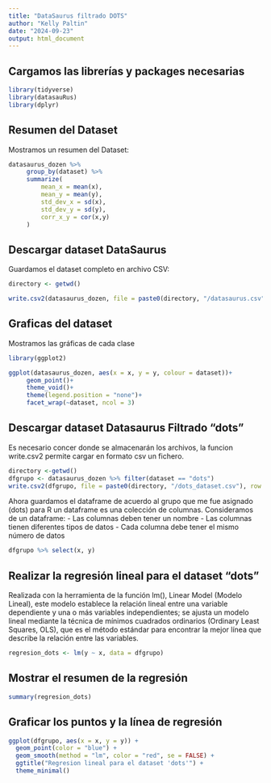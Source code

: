 ---
title: "DataSaurus filtrado DOTS"
author: "Kelly Paltin"
date: "2024-09-23"
output: html_document
---

## Cargamos las librerías y packages necesarias

```{r}
library(tidyverse)
library(datasauRus)
library(dplyr)

```

## Resumen del Dataset

Mostramos un resumen del Dataset:

```{r}
datasaurus_dozen %>%
     group_by(dataset) %>%
     summarize(
         mean_x = mean(x),
         mean_y = mean(y),
         std_dev_x = sd(x),
         std_dev_y = sd(y),
         corr_x_y = cor(x,y)
     )
```

## Descargar dataset DataSaurus

Guardamos el dataset completo en archivo CSV:

```{r}
directory <- getwd()

write.csv2(datasaurus_dozen, file = paste0(directory, "/datasaurus.csv"), row.names = FALSE)
```

## Graficas del dataset

Mostramos las gráficas de cada clase

```{r}
library(ggplot2) 

ggplot(datasaurus_dozen, aes(x = x, y = y, colour = dataset))+
     geom_point()+
     theme_void()+
     theme(legend.position = "none")+
     facet_wrap(~dataset, ncol = 3)
```

## Descargar dataset Datasaurus Filtrado "dots"

Es necesario concer donde se almacenarán los archivos, la funcion write.csv2 permite cargar en formato csv un fichero.

```{r}
directory <-getwd()
dfgrupo <- datasaurus_dozen %>% filter(dataset == "dots")
write.csv2(dfgrupo, file = paste0(directory, "/dots_dataset.csv"), row.names = FALSE)

```


Ahora guardamos el dataframe de acuerdo al grupo que me fue asignado (dots) para R un dataframe es una colección de columnas. Consideramos de un dataframe:
- Las columnas deben tener un nombre
- Las columnas tienen diferentes tipos de datos
- Cada columna debe tener el mismo número de datos

```{r}
dfgrupo %>% select(x, y)

```

## Realizar la regresión lineal para el dataset "dots"
Realizada con la herramienta de la función lm(), Linear Model (Modelo Lineal), este modelo establece la relación lineal entre una variable dependiente y una o más variables independientes; se ajusta un modelo lineal mediante la técnica de mínimos cuadrados ordinarios (Ordinary Least Squares, OLS), que es el método estándar para encontrar la mejor línea que describe la relación entre las variables.

```{r}
regresion_dots <- lm(y ~ x, data = dfgrupo)
```

## Mostrar el resumen de la regresión

```{r}
summary(regresion_dots)
```

## Graficar los puntos y la línea de regresión

```{r}
ggplot(dfgrupo, aes(x = x, y = y)) +
  geom_point(color = "blue") +
  geom_smooth(method = "lm", color = "red", se = FALSE) +
  ggtitle("Regresion lineal para el dataset 'dots'") +
  theme_minimal()
```